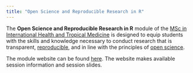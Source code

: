 ```yaml
---
title: "Open Science and Reproducible Research in R"
---
```


The **Open Science and Reproducible Research in R** module of the [MSc in International Health and Tropical Medicine](https://www.tropicalmedicine.ox.ac.uk/study-with-us/msc-ihtm) is designed to equip students with the skills and knowledge necessary to conduct research that is transparent, [reproducible](https://book.the-turing-way.org/), and in line with the principles of [open science](https://www.unesco.org/en/open-science).

The module website can be found [here](https://oxford-ihtm.io/open-reproducible-science). The website makes available session information and session slides.

<!-- ## Key Features of the Module -->

<!-- 1.  **Introduction to Open Science** -->

<!-- -   The module begins by introducing the concepts and principles of open science, including the importance of transparency, accessibility, and collaboration in research. -->

<!-- -   Students learn about the benefits of open science practices, such as increased credibility, easier collaboration, and enhanced reproducibility of research findings. -->

<!-- 2.  **Reproducibility in Research** -->

<!-- -   A significant focus of the module is on reproducibility, which refers to the ability of researchers to replicate the results of a study using the same data and methods. -->

<!-- -   Students are taught the principles of reproducible research and the best practices on how to ensure their findings can be reproduced by others. -->

<!-- 3.  **Data Management and Documentation** -->

<!-- -   Proper data management is crucial for reproducible research. The module covers best practices for organizing, documenting, and sharing research data. -->

<!-- -   Students learn about version control systems (e.g., Git) and how to use them to track changes in their data and code. -->

<!-- 4.  **Introduction to R** -->

<!-- -   The module introduces students to the [R](https://www.r-project.org/), a programming language widely used for statistical analysis and data visualisation. -->

<!-- -   Through hands-on exercises, students learn how to use R for data wrangling, analysis, and visualisation.. -->

<!-- 5.  **Reproducible Workflows in R** -->

<!-- -   Students learn how to create reproducible workflows in R using tools like RMarkdown, which allows them to integrate text, code, and output into a single document. -->

<!-- -   The module emphasizes the importance of automating analyses to reduce errors and ensure that research can be easily updated or reproduced. -->

<!-- 6.  **Collaboration and Sharing** -->

<!-- -   The module also covers tools and platforms that facilitate collaboration and sharing in open science, such as [GitHub](https://github.com), [Open Science Framework (OSF)](https://osf.io/), and other repositories. -->

<!-- -   Students are encouraged to share their code, data, and research outputs openly to contribute to the global scientific community. -->

<!-- 7.  **Ethical Considerations** -->

<!-- -   Ethical aspects of open science and reproducible research are discussed, including issues related to data privacy, intellectual property, and the responsible conduct of research. -->

<!-- 8.  **Application to Global Health and Tropical Medicine** -->

<!-- -   Throughout the module, there is an emphasis on applying open science and reproducible research practices to the field of global health and tropical medicine. -->

<!-- -   Students learn how these practices can enhance the quality and impact of research in these areas, particularly in low-resource settings. -->


